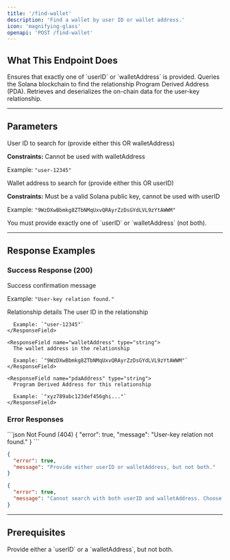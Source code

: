 ```yaml
---
title: '/find-wallet'
description: 'Find a wallet by user ID or wallet address.'
icon: 'magnifying-glass'
openapi: 'POST /find-wallet'
---
```


## What This Endpoint Does

<Steps>
    <Step title="Parameter Validation">
        Ensures that exactly one of `userID` or `walletAddress` is provided.
    </Step>
    <Step title="On-Chain Search">
        Queries the Solana blockchain to find the relationship Program Derived Address (PDA).
    </Step>
    <Step title="Fetches Relation">
        Retrieves and deserializes the on-chain data for the user-key relationship.
    </Step>
</Steps>

---

## Parameters

<ResponseField name="userID" type="string" optional>
  User ID to search for (provide either this OR walletAddress)
  
  **Constraints:** Cannot be used with walletAddress
  
  Example: `"user-12345"`
</ResponseField>

<ResponseField name="walletAddress" type="string" optional>
  Wallet address to search for (provide either this OR userID)
  
  **Constraints:** Must be a valid Solana public key, cannot be used with userID
  
  Example: `"9WzDXwBbmkg8ZTbNMqUxvQRAyrZzDsGYdLVL9zYtAWWM"`
</ResponseField>

<Note>
You must provide exactly one of `userID` or `walletAddress` (not both).
</Note>

---



## Response Examples

### Success Response (200)

<ResponseField name="message" type="string">
  Success confirmation message
  
  Example: `"User-key relation found."`
</ResponseField>

<ResponseField name="details" type="object">
  Relationship details
  
  <Expandable title="Details Object">
    <ResponseField name="userID" type="string">
      The user ID in the relationship
      
      Example: `"user-12345"`
    </ResponseField>
    
    <ResponseField name="walletAddress" type="string">
      The wallet address in the relationship
      
      Example: `"9WzDXwBbmkg8ZTbNMqUxvQRAyrZzDsGYdLVL9zYtAWWM"`
    </ResponseField>
    
    <ResponseField name="pdaAddress" type="string">
      Program Derived Address for this relationship
      
      Example: `"xyz789abc123def456ghi..."`
    </ResponseField>
  </Expandable>
</ResponseField>

### Error Responses

<CodeGroup>
```json Not Found (404)
{
  "error": true,
  "message": "User-key relation not found."
}
```

```json Missing Parameters (400)
{
  "error": true,
  "message": "Provide either userID or walletAddress, but not both."
}
```

```json Both Parameters (400)
{
  "error": true,
  "message": "Cannot search with both userID and walletAddress. Choose one."
}
```
</CodeGroup>

---

## Prerequisites

<Check>
  Provide either a `userID` or a `walletAddress`, but not both.
</Check>


